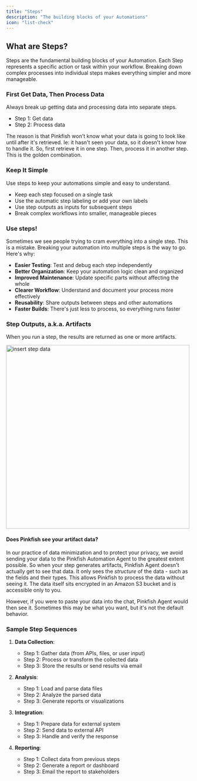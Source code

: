 ```yaml
---
title: "Steps"
description: "The building blocks of your Automations"
icon: "list-check"
---
```


## What are Steps?

Steps are the fundamental building blocks of your Automation. Each Step represents a specific action or task within your workflow. Breaking down complex processes into individual steps makes everything simpler and more manageable.

### First Get Data, Then Process Data

Always break up getting data and processing data into separate steps.

- Step 1: Get data
- Step 2: Process data

The reason is that Pinkfish won't know what your data is going to look like until after it's retrieved. Ie: it hasn't seen your data, so it doesn't know how to handle it. So, first retrieve it in one step. Then, process it in another step. This is the golden combination.

### Keep It Simple

Use steps to keep your automations simple and easy to understand.

- Keep each step focused on a single task
- Use the automatic step labeling or add your own labels
- Use step outputs as inputs for subsequent steps
- Break complex workflows into smaller, manageable pieces

### Use steps!

Sometimes we see people trying to cram everything into a single step. This is a mistake. Breaking your automation into multiple steps is the way to go. Here's why:

- **Easier Testing**: Test and debug each step independently
- **Better Organization**: Keep your automation logic clean and organized
- **Improved Maintenance**: Update specific parts without affecting the whole
- **Clearer Workflow**: Understand and document your process more effectively
- **Reusability**: Share outputs between steps and other automations
- **Faster Builds**: There's just less to process, so everything runs faster

### Step Outputs, a.k.a. Artifacts

When you run a step, the results are returned as one or more artifacts.

<img src="images/examples/artifacts.png" alt="insert step data" width="500" />

#### Does Pinkfish see your artifact data?

In our practice of data minimization and to protect your privacy, we avoid sending your data to the Pinkfish Automation Agent to the greatest extent possible. So when your step generates artifacts, Pinkfish Agent doesn't actually get to see that data. It only sees the _structure_ of the data - such as the fields and their types. This allows Pinkfish to process the data without seeing it. The data itself sits encrypted in an Amazon S3 bucket and is accessible only to you.

However, if you were to paste your data into the chat, Pinkfish Agent would then see it. Sometimes this may be what you want, but it's not the default behavior.

### Sample Step Sequences

1. **Data Collection**:

   - Step 1: Gather data (from APIs, files, or user input)
   - Step 2: Process or transform the collected data
   - Step 3: Store the results or send results via email

2. **Analysis**:

   - Step 1: Load and parse data files
   - Step 2: Analyze the parsed data
   - Step 3: Generate reports or visualizations

3. **Integration**:

   - Step 1: Prepare data for external system
   - Step 2: Send data to external API
   - Step 3: Handle and verify the response

4. **Reporting**:
   - Step 1: Collect data from previous steps
   - Step 2: Generate a report or dashboard
   - Step 3: Email the report to stakeholders
